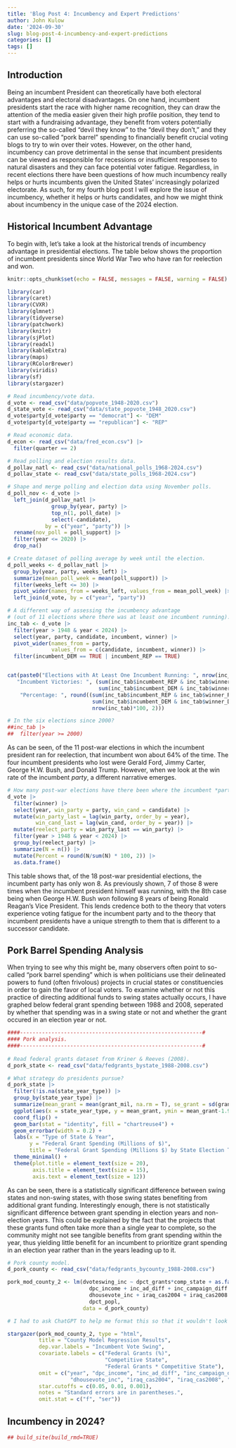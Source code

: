 ```yaml
---
title: 'Blog Post 4: Incumbency and Expert Predictions'
author: John Kulow
date: '2024-09-30'
slug: blog-post-4-incumbency-and-expert-predictions
categories: []
tags: []
---
```


## Introduction
Being an incumbent President can theoretically have both electoral advantages and electoral disadvantages. On one hand, incumbent presidents start the race with higher name recognition, they can draw the attention of the media easier given their high profile position, they tend to start with a fundraising advantage, they benefit from voters potentially preferring the so-called "devil they know" to the "devil they don't," and they can use so-called "pork barrel" spending to financially benefit crucial voting blogs to try to win over their votes. However, on the other hand, incumbency can prove detrimental in the sense that incumbent presidents can be viewed as responsible for recessions or insufficient responses to natural disasters and they can face potential voter fatigue. Regardless, in recent elections there have been questions of how much incumbency really helps or hurts incumbents given the United States' increasingly polarized electorate. As such, for my fourth blog post I will explore the issue of incumbency, whether it helps or hurts candidates, and how we might think about incumbency in the unique case of the 2024 election.


## Historical Incumbent Advantage
To begin with, let's take a look at the historical trends of incumbency advantage in presidential elections. The table below shows the proportion of incumbent presidents since World War Two who have ran for reelection and won.

```r
knitr::opts_chunk$set(echo = FALSE, messages = FALSE, warning = FALSE)
```


```r
library(car)
library(caret)
library(CVXR)
library(glmnet)
library(tidyverse)
library(patchwork)
library(knitr)
library(sjPlot)
library(readxl)
library(kableExtra)
library(maps)
library(RColorBrewer)
library(viridis)
library(sf)
library(stargazer)
```

```r
# Read incumbency/vote data.
d_vote <- read_csv("data/popvote_1948-2020.csv")
d_state_vote <- read_csv("data/state_popvote_1948_2020.csv")
d_vote$party[d_vote$party == "democrat"] <- "DEM"
d_vote$party[d_vote$party == "republican"] <- "REP"

# Read economic data.
d_econ <- read_csv("data/fred_econ.csv") |> 
  filter(quarter == 2)

# Read polling and election results data. 
d_pollav_natl <- read_csv("data/national_polls_1968-2024.csv")
d_pollav_state <- read_csv("data/state_polls_1968-2024.csv")
```

```r
# Shape and merge polling and election data using November polls. 
d_poll_nov <- d_vote |> 
  left_join(d_pollav_natl |> 
              group_by(year, party) |> 
              top_n(1, poll_date) |> 
              select(-candidate), 
            by = c("year", "party")) |> 
  rename(nov_poll = poll_support) |> 
  filter(year <= 2020) |> 
  drop_na()

# Create dataset of polling average by week until the election. 
d_poll_weeks <- d_pollav_natl |> 
  group_by(year, party, weeks_left) |>
  summarize(mean_poll_week = mean(poll_support)) |> 
  filter(weeks_left <= 30) |> 
  pivot_wider(names_from = weeks_left, values_from = mean_poll_week) |> 
  left_join(d_vote, by = c("year", "party"))
```


```r
# A different way of assessing the incumbency advantage 
# (out of 11 elections where there was at least one incumbent running). 
inc_tab <- d_vote |> 
  filter(year > 1948 & year < 2024) |>
  select(year, party, candidate, incumbent, winner) |> 
  pivot_wider(names_from = party, 
              values_from = c(candidate, incumbent, winner)) |> 
  filter(incumbent_DEM == TRUE | incumbent_REP == TRUE)


cat(paste0("Elections with At Least One Incumbent Running: ", nrow(inc_tab), "\n",
   "Incumbent Victories: ", (sum(inc_tab$incumbent_REP & inc_tab$winner_REP) + 
                             sum(inc_tab$incumbent_DEM & inc_tab$winner_DEM)), "\n",
    "Percentage: ", round((sum(inc_tab$incumbent_REP & inc_tab$winner_REP) + 
                           sum(inc_tab$incumbent_DEM & inc_tab$winner_DEM))/
                           nrow(inc_tab)*100, 2)))

# In the six elections since 2000?
##inc_tab |> 
##  filter(year >= 2000)
```

As can be seen, of the 11 post-war elections in which the incumbent president ran for reelection, that incumbent won about 64% of the time. The four incumbent presidents who lost were Gerald Ford, Jimmy Carter, George H.W. Bush, and Donald Trump. However, when we look at the win rate of the incumbent *party*, a different narrative emerges.

```r
# How many post-war elections have there been where the incumbent *party* won? 
d_vote |> 
  filter(winner) |> 
  select(year, win_party = party, win_cand = candidate) |> 
  mutate(win_party_last = lag(win_party, order_by = year),
         win_cand_last = lag(win_cand, order_by = year)) |> 
  mutate(reelect_party = win_party_last == win_party) |> 
  filter(year > 1948 & year < 2024) |> 
  group_by(reelect_party) |> 
  summarize(N = n()) |> 
  mutate(Percent = round(N/sum(N) * 100, 2)) |>
  as.data.frame()
```

This table shows that, of the 18 post-war presidential elections, the incumbent party has only won 8. As previously shown, 7 of those 8 were times when the incumbent president himself was running, with the 8th case being when George H.W. Bush won following 8 years of being Ronald Reagan's Vice President. This lends credence both to the theory that voters experience voting fatigue for the incumbent party and to the theory that incumbent presidents have a unique strength to them that is different to a successor candidate.

## Pork Barrel Spending Analysis

When trying to see why this might be, many observers often point to so-called "pork barrel spending" which is when politicians use their delineated powers to fund (often frivolous) projects in crucial states or constituencies in order to gain the favor of local voters. To examine whether or not this practice of directing additional funds to swing states actually occurs, I have graphed below federal grant spending between 1988 and 2008, seperated by whether that spending was in a swing state or not and whether the grant occured in an election year or not.

```r
####----------------------------------------------------------#
#### Pork analysis. 
####----------------------------------------------------------#
 
# Read federal grants dataset from Kriner & Reeves (2008). 
d_pork_state <- read_csv("data/fedgrants_bystate_1988-2008.csv")
```

```r
# What strategy do presidents pursue? 
d_pork_state |> 
  filter(!is.na(state_year_type)) |> 
  group_by(state_year_type) |>
  summarize(mean_grant = mean(grant_mil, na.rm = T), se_grant = sd(grant_mil, na.rm = T)/sqrt(n())) |> 
  ggplot(aes(x = state_year_type, y = mean_grant, ymin = mean_grant-1.96*se_grant, ymax = mean_grant+1.96*se_grant)) + 
  coord_flip() + 
  geom_bar(stat = "identity", fill = "chartreuse4") + 
  geom_errorbar(width = 0.2) + 
  labs(x = "Type of State & Year", 
       y = "Federal Grant Spending (Millions of $)", 
       title = "Federal Grant Spending (Millions $) by State Election Type") + 
  theme_minimal() + 
  theme(plot.title = element_text(size = 20),
        axis.title = element_text(size = 15),
        axis.text = element_text(size = 12))
```

As can be seen, there is a statistically significant difference between swing states and non-swing states, with those swing states benefiting from additional grant funding. Interestingly enough, there is not statistically significant difference between grant spending in election years and non-election years. This could be explained by the fact that the projects that these grants fund often take more than a single year to complete, so the community might not see tangible benefits from grant spending within the year, thus yielding little benefit for an incumbent to prioritize grant spending in an election year rather than in the years leading up to it.



```r
# Pork county model. 
d_pork_county <- read_csv("data/fedgrants_bycounty_1988-2008.csv")

pork_mod_county_2 <- lm(dvoteswing_inc ~ dpct_grants*comp_state + as.factor(year) +
                          dpc_income + inc_ad_diff + inc_campaign_diff + 
                          dhousevote_inc + iraq_cas2004 + iraq_cas2008 + 
                          dpct_popl,
                        data = d_pork_county)

# I had to ask ChatGPT to help me format this so that it wouldn't look so chaotic

stargazer(pork_mod_county_2, type = "html", 
          title = "County Model Regression Results",
          dep.var.labels = "Incumbent Vote Swing",
          covariate.labels = c("Federal Grants (%)", 
                               "Competitive State", 
                               "Federal Grants * Competitive State"),
          omit = c("year", "dpc_income", "inc_ad_diff", "inc_campaign_diff", 
                    "dhousevote_inc", "iraq_cas2004", "iraq_cas2008", "dpct_popl"),
          star.cutoffs = c(0.05, 0.01, 0.001), 
          notes = "Standard errors are in parentheses.", 
          omit.stat = c("f", "ser"))

```





## Incumbency in 2024?



```r
## build_site(build_rmd=TRUE)
```


